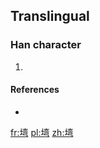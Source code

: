{{also|壪}}
==Translingual==

===Han character===
{{Han char|rn=32|rad=土|as=09|sn=12|four=|canj=土卜金弓 (GYCN)}}

# {{defn|Han|sort=土09}}

====References====
* {{Han ref|kx=0234.271|hdz=10465.131|uh=5846|ud=22598}}

[[fr:塆]]
[[pl:塆]]
[[zh:塆]]